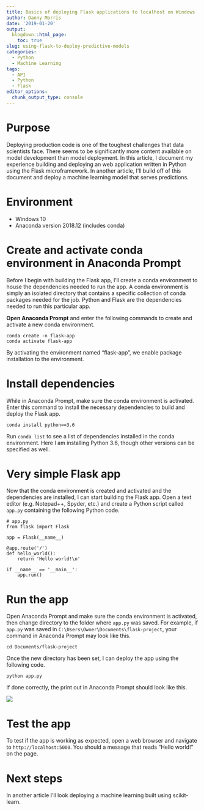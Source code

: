 ```yaml
---
title: Basics of deploying Flask applications to localhost on Windows
author: Danny Morris
date: '2019-01-20'
output: 
  blogdown::html_page:
    toc: true
slug: using-flask-to-deploy-predictive-models
categories:
  - Python
  - Machine Learning
tags:
  - API
  - Python
  - Flask
editor_options: 
  chunk_output_type: console
---
```


# Purpose

Deploying production code is one of the toughest challenges that data scientists face. There seems to be significantly more content available on model development than model deployment. In this article, I document my experience building and deploying an web application written in Python using the Flask microframework. In another article, I'll build off of this document and deploy a machine learning model that serves predictions.

# Environment

- Windows 10
- Anaconda version 2018.12 (includes conda)

# Create and activate conda environment in Anaconda Prompt

Before I begin with building the Flask app, I'll create a conda environment to house the dependencies needed to run the app. A conda environment is simply an isolated directory that contains a specific collection of conda packages needed for the job. Python and Flask are the dependencies needed to run this particular app.

**Open Anaconda Prompt** and enter the following commands to create and activate a new conda environment.

```
conda create -n flask-app
conda activate flask-app
```

By activating the environment named "flask-app", we enable package installation to the environment.

# Install dependencies

While in Anaconda Prompt, make sure the conda environment is activated. Enter this command to install the necessary dependencies to build and deploy the Flask app.

```
conda install python==3.6
```

Run `conda list` to see a list of dependencies installed in the conda environment. Here I am installing Python 3.6, though other versions can be specified as well.

# Very simple Flask app

Now that the conda environment is created and activated and the dependencies are installed, I can start building the Flask app. Open a text editor (e.g. Notepad++, Spyder, etc.) and create a Python script called `app.py` containing the following Python code.

```
# app.py
from flask import Flask

app = Flask(__name__)

@app.route('/')
def hello_world():
    return 'Hello world!\n'

if __name__ == '__main__':
    app.run()
```

# Run the app

Open Anaconda Prompt and make sure the conda environment is activated, then change directory to the folder where `app.py` was saved. For example, if `app.py` was saved in `C:\Users\Owner\Documents\flask-project`, your command in Anaconda Prompt may look like this.

```
cd Documents/flask-project
```

Once the new directory has been set, I can deploy the app using the following code.

```
python app.py
```

If done correctly, the print out in Anaconda Prompt should look like this.

![](/img/flask-run-app.png)

# Test the app

To test if the app is working as expected, open a web browser and navigate to `http://localhost:5000`. You should a message that reads "Hello world!" on the page.

# Next steps

In another article I'll look deploying a machine learning built using scikit-learn. 